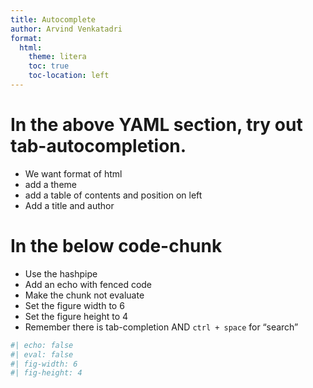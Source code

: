 ```yaml
---
title: Autocomplete
author: Arvind Venkatadri
format: 
  html:
    theme: litera
    toc: true
    toc-location: left
---
```


# In the above YAML section, try out tab-autocompletion.

-   We want format of html
-   add a theme
-   add a table of contents and position on left
-   Add a title and author

# In the below code-chunk

-   Use the hashpipe
-   Add an echo with fenced code
-   Make the chunk not evaluate
-   Set the figure width to 6
-   Set the figure height to 4
-   Remember there is tab-completion AND `ctrl + space` for "search"

```r
#| echo: false
#| eval: false
#| fig-width: 6
#| fig-height: 4

```
